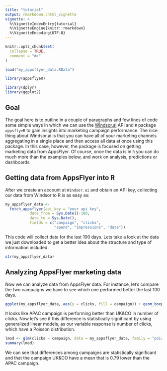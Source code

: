 ---
title: "tutorial"
output: rmarkdown::html_vignette
vignette: >
  %\VignetteIndexEntry{tutorial}
  %\VignetteEngine{knitr::rmarkdown}
  %\VignetteEncoding{UTF-8}
---

```{r, include = FALSE}
knitr::opts_chunk$set(
  collapse = TRUE,
  comment = "#>"
)

load("my_appsflyer_data.RData")
```

```{r setup}
library(appsflyeR)

library(dplyr)
library(ggplot2)
```


## Goal

The goal here is to outline in a couple of paragraphs and few lines of code some simple ways in which we can use the [Windsor.ai](https://windsor.ai/) API and `R` package `appsflyeR` to gain insights into marketing campaign performance. The nice thing about Windsor.ai is that you can have all of your marketing channels aggregating in a single place and then access all data at once using this package. In this case, however, the package is focused on getting marketing data from AppsFlyer. Of course, once the data is in `R` you can do much more than the examples below, and work on analysis, predictions or dashboards.

## Getting data from AppsFlyer into R

After we create an account at  `Windsor.ai`  and obtain an API key, collecting our data from Windsor to R is as easy as:


```{r, eval = FALSE}

my_appsflyer_data <-
  fetch_appsflyer(api_key = "your api key",
           date_from = Sys.Date()-100,
           date_to = Sys.Date(),
           fields = c("campaign", "clicks",
                      "spend", "impressions", "date")) 
```

This code will collect data for the last 100 days. Lets take a look at the data we just downloaded to get a better idea about the structure and type of information included. 

```{r}
str(my_appsflyer_data)
```

## Analyzing AppsFlyer marketing data 

Now we can analyze data from AppsFlyer data. For instance, let's compare the two campaigns we have to see which one performed better the last 100 days. 

```{r}
ggplot(my_appsflyer_data, aes(y = clicks, fill = campaign)) + geom_boxplot()
```

It looks like APAC campaign is performing better than  UK&CO in number of clicks. Now let's see if this difference is statistically significant by using generalized linear models, as our variable response is number of clicks, which have a Poisson distribution.

```{r}
lmod <- glm(clicks ~ campaign, data = my_appsflyer_data, family = "poisson")
summary(lmod)
```

We can see that differences among campaigns are statistically significant and that the campaign UK&CO have a mean that is 0.79 lower than the APAC campaign.

